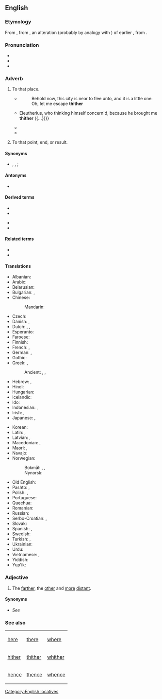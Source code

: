 ==English==

===Etymology===
From {{inh|en|enm|thider}}, from {{inh|en|ang|þider}}, an alteration (probably by analogy with {{m|ang|hider||hither}}) of earlier {{m|ang|þæder|t=to there}}, from {{inh|en|gem-pro|*þadrê}}.

===Pronunciation===
* {{IPA|en|/ˈðɪðəɹ/|/ˈθɪðəɹ/}}
* {{audio|en|en-us-thither.ogg|Audio (US)}}
* {{rhymes|en|ɪðə(r)}}

===Adverb===
{{en-adv|-}}

# {{lb|en|chiefly|literary|_|or|_|legal|dated}} To that place.
#* {{RQ:KJV|Genesis|19|20}}
#*: Behold now, this city is near to flee unto, and it is a little one: Oh, let me escape '''thither'''
#* {{quote-text|en|year=1661|author={{w|Robert Boyle}}|title=[[s:Sceptical Chymist|The Sceptical Chymist]]|page=9|passage={{...}} Eleutherius, who thinking himself concern'd, because he brought me '''thither''' {{...}}}}
#* {{quote-book|1=en|year=1886|translator=H.L. Br&aelig;kstad|author=Peter Christen Asbj&oslash;rnsen|authorlink=Peter Christen Asbj&oslash;rnsen|title=Folk and Fairy Tales|page=280|passage=But the road left the river again; there were certainly twistings and turnings, as the old woman had said, for at one moment it wound hither and the next '''thither''', and at some places it was almost imperceptible.}}
#* {{quote-book|en|year=1922|author={{w|James Joyce}}|title=[[w:Ulysses (novel)|Ulysses]]|section=Episode 12, ''The Cyclops''|section=And there rises a shining palace whose crystal glittering roof is seen by mariners who traverse the extensive sea in barks built expressly for that purpose, and '''thither''' come all herds and fatlings and firstfruits of that land for O'Connell Fitzsimon takes toll of them, a chieftain descended from chieftains.}}
# {{lb|en|dated}} To that point, end, or result.
#: {{ux|en|The argument tended '''thither'''.}}

====Synonyms====
* {{l|en|there}}, {{l|en|over there}}, {{l|en|away there}}; {{l|en|yonder}} {{q|archaic or dialect}}

====Antonyms====
* {{l|en|thence}}

====Derived terms====
{{rel-top4|Terms derived from thither}}
* {{l|en|hither and thither}}
* {{l|en|hither, thither and yon}}
{{rel-mid}}
* {{l|en|thitherto}}
* {{l|en|thitherward}}
{{rel-bottom}}

====Related terms====
* {{l|en|hither}}
* {{l|en|whither}}

====Translations====
{{trans-top|to that place}}
* Albanian: {{t+|sq|andej}}
* Arabic: {{t|ar|إِلَى هُنَاك}}
* Belarusian: {{t|be|туды́}}
* Bulgarian: {{t|bg|натам}}, {{t|bg|нататък}}
* Chinese:
*: Mandarin: {{t|zh|到那里|tr=dào nàlǐ|sc=Hani}}
* Czech: {{t+|cs|tam}}
* Danish: {{t|da|did}}, {{t|da|derhen}}
* Dutch: {{t+|nl|daarheen}}, {{t+|nl|aldaar}}, {{t+|nl|derwaarts}}
* Esperanto: {{t+|eo|tien}}
* Faroese: {{t|fo|hagar}}
* Finnish: {{t+|fi|sinne}}
* French: {{t+|fr|là}}, {{t+|fr|d'ici là}}
* German: {{t+|de|dorthin}}, {{t+|de|dahin}}
* Gothic: {{t|got|𐌾𐌰𐌹𐌽𐌳}}
* Greek: {{t|el|προς τα εκεί}}, {{t|el|εκείσε}}
*: Ancient: {{t|grc|ἐκεῖσε}}, {{t|grc|ἔνθα}}, {{t|grc|ἐκεῖ}} {{qualifier|Koine}}
* Hebrew: {{t+|he|שמה|tr=sháma}}, {{t+|he|לשם|tr=l'shám}}
* Hindi: {{t+|hi|उधर}}
* Hungarian: {{t+|hu|oda}}
* Icelandic: {{t+|is|þangað}}
* Ido: {{t+|io|adibe}}
* Indonesian: {{qualifier|less distant}} {{t|id|ke situ}}, {{qualifier|more distant}} {{t+|id|ke sana}}
* Irish: {{t|ga|sall}}, {{t|ga|anonn}}
* Japanese: {{t+|ja|そこ|tr=soko e|alt=そこへ}}, {{t+|ja|あそこ|tr=asoko e|alt=あそこへ}}
{{trans-mid}}
* Korean: {{t+|ko|저쪽|tr=jeojjok-euro|alt=저쪽으로}}
* Latin: {{t|la|illūc}}, {{t+|la|eodem}}
* Latvian: {{t|lv|tur}}, {{t|lv|turp}}
* Macedonian: {{t|mk|таму}}, {{t|mk|натаму}}
* Maori: {{t|mi|ki reira}}, {{t|mi|atu}}
* Navajo: {{t|nv|ákǫ́ǫ́}}
* Norwegian:
*: Bokmål: {{t+|nb|dit}}, {{t|nb|dit hen}}, {{t|nb|ditover}}
*: Nynorsk: {{t|nn|dit}}
* Old English: {{t|ang|þæder}}
* Pashto: {{t+|ps|هلته|tr=halta}}, {{t|ps|هورې|tr=hure}}
* Polish: {{t+|pl|tam}}, {{t|pl|dotamtąd}}
* Portuguese: {{t|pt|[[para]] [[lá]]}}
* Quechua: {{t|qu|jaqayman}} {{qualifier|illative}}
* Romanian: {{t+|ro|încolo}}
* Russian: {{t+|ru|туда́}}
* Serbo-Croatian: {{t+|sh|tamo}}, {{t+|sh|onamo}}
* Slovak: {{t|sk|tam}}
* Spanish: {{t|es|por allí}}, {{t|es|hacia allá}}
* Swedish: {{t+|sv|dit}}
* Turkish: {{qualifier|less distant}} {{t|tr|şuraya}}, {{qualifier|more distant}} {{t+|tr|oraya}}
* Ukrainian: {{t|uk|туди́}}
* Urdu: {{t|ur|ادهر|tr=udhar}}
* Vietnamese: {{t|vi|đằng kia}}, {{t|vi|đằng kia}}
* Yiddish: {{t|yi|אַהין}}
* Yup'ik: {{t|esu|yaatmun}}
{{trans-bottom}}

===Adjective===
{{en-adj|-}}

# {{lb|en|archaic}} The [[farther]], the [[other]] and [[more]] [[distant]].
#: {{ux|en|the '''thither''' side of life, that is to say, afterlife}}

====Synonyms====
* ''See'' {{l|en|farther}}

===See also===
{| class="wikitable"
| [[here]]
| [[there]]
| [[where]]
|-
| [[hither]]
| [[thither]]
| [[whither]]
|-
| [[hence]]
| [[thence]]
| [[whence]]
|}
[[Category:English locatives]]